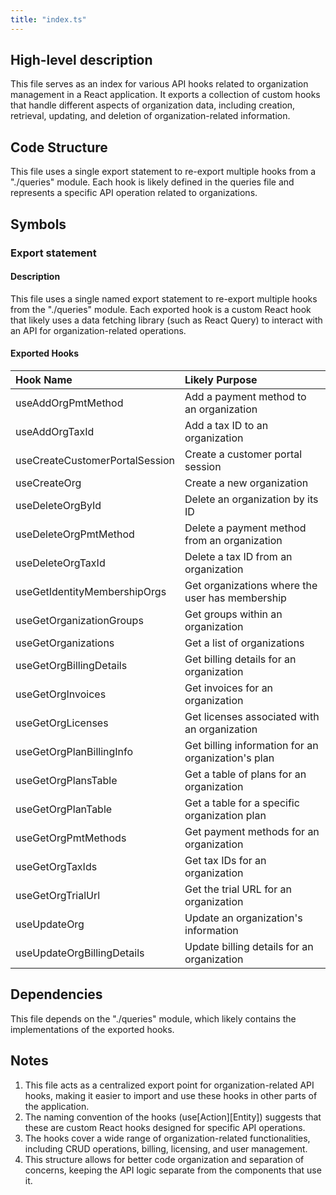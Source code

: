 ```yaml
---
title: "index.ts"
---
```


## High-level description
This file serves as an index for various API hooks related to organization management in a React application. It exports a collection of custom hooks that handle different aspects of organization data, including creation, retrieval, updating, and deletion of organization-related information.

## Code Structure
This file uses a single export statement to re-export multiple hooks from a "./queries" module. Each hook is likely defined in the queries file and represents a specific API operation related to organizations.

## Symbols

### Export statement
#### Description
This file uses a single named export statement to re-export multiple hooks from the "./queries" module. Each exported hook is a custom React hook that likely uses a data fetching library (such as React Query) to interact with an API for organization-related operations.

#### Exported Hooks
| Hook Name | Likely Purpose |
|:----------|:---------------|
| useAddOrgPmtMethod | Add a payment method to an organization |
| useAddOrgTaxId | Add a tax ID to an organization |
| useCreateCustomerPortalSession | Create a customer portal session |
| useCreateOrg | Create a new organization |
| useDeleteOrgById | Delete an organization by its ID |
| useDeleteOrgPmtMethod | Delete a payment method from an organization |
| useDeleteOrgTaxId | Delete a tax ID from an organization |
| useGetIdentityMembershipOrgs | Get organizations where the user has membership |
| useGetOrganizationGroups | Get groups within an organization |
| useGetOrganizations | Get a list of organizations |
| useGetOrgBillingDetails | Get billing details for an organization |
| useGetOrgInvoices | Get invoices for an organization |
| useGetOrgLicenses | Get licenses associated with an organization |
| useGetOrgPlanBillingInfo | Get billing information for an organization's plan |
| useGetOrgPlansTable | Get a table of plans for an organization |
| useGetOrgPlanTable | Get a table for a specific organization plan |
| useGetOrgPmtMethods | Get payment methods for an organization |
| useGetOrgTaxIds | Get tax IDs for an organization |
| useGetOrgTrialUrl | Get the trial URL for an organization |
| useUpdateOrg | Update an organization's information |
| useUpdateOrgBillingDetails | Update billing details for an organization |

## Dependencies
This file depends on the "./queries" module, which likely contains the implementations of the exported hooks.

## Notes
1. This file acts as a centralized export point for organization-related API hooks, making it easier to import and use these hooks in other parts of the application.
2. The naming convention of the hooks (use[Action][Entity]) suggests that these are custom React hooks designed for specific API operations.
3. The hooks cover a wide range of organization-related functionalities, including CRUD operations, billing, licensing, and user management.
4. This structure allows for better code organization and separation of concerns, keeping the API logic separate from the components that use it.